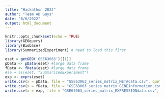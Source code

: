 ```yaml
---
title: "Hackathon 2022"
author: "Team AD Guys"
date: "8/6/2022"
output: html_document
---
```


```r
knitr::opts_chunk$set(echo = TRUE)
library(GEOquery)
library(Biobase)
library(SummarizedExperiment) # need to load this first 

```

```r

eset = getGEO('GSE63063')[[1]] 
pData <- pData(eset) #large data frame 
fData <- fData(eset) #large data frame 
#se = as(eset, "SummarizedExperiment") 
exp <- exprs(eset)
write.csv(x = pData, file = "GSE63063_series_matrix_METAdata.csv", quote = F, row.names = T)
write.csv(x = fData, file = "GSE63063_series_matrix_GENEInformation.csv", quote = F, row.names = T) 
write.csv(x = exp, file = "GSE63063_series_matrix_EXPRESSIONdata.csv", quote = F, row.names = T) 


```


